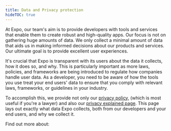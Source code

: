 ```yaml
---
title: Data and Privacy protection
hideTOC: true
---
```



At Expo, our team's aim is to provide developers with tools and services that enable them to create robust and high-quality apps. Our focus is not on gathering huge amounts of data. We only collect a minimal amount of data that aids us in making informed decisions about our products and services. Our ultimate goal is to provide excellent user experiences.

It's crucial that Expo is transparent with its users about the data it collects, how it does so, and why. This is particularly important as more laws, policies, and frameworks are being introduced to regulate how companies handle user data. As a developer, you need to be aware of how the tools you use treat your end users' data to ensure that you comply with relevant laws, frameworks, or guidelines in your industry.

To accomplish this, we provide not only our [privacy policy](https://expo.dev/privacy), (which is most useful if you're a lawyer) and also our [privacy explained page](https://expo.dev/privacy-explained). This page lays out exactly what data Expo collects, both from our developers and your end users, and why we collect it.

Find out more about:

<BoxLink title="GDPR compliance and Expo" href="/gdpr/" />

<BoxLink title="HIPPA compliance and Expo" href="/hipaa/" />

<BoxLink title="Privacy Shield and Expo" href="/privacy-shield/" />
